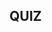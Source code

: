 ## QUIZ



<Quiz
  quiz={quiz}
  shuffle={true}
  showInstantFeedback={true}
  continueTillCorrect={true}
/>


<Comments />
